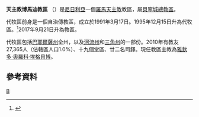 {{Infobox Roman Catholic diocese
|Roman Catholic Diocese of = 天主教博馬迪教區
|Latin name of diocese =Dioecesis Bomadiensis
|image =
|caption =
|location = [[尼日利亞|尼日利亞]]
|territory = 巴耶爾薩州全州，河流州和三角州一部
|population = 27,365
|rite = 拉丁禮
|patron =
|province = 貝寧城
|established = 1991年
|cathedral = 諸水聖母主教座堂
|co-cathedral =
|leadership = 主教
|website = 
|教宗 =
|metropolitan =
|ordinary = 雅欽多‧奧羅科‧埃格貝博
|coadjutor bishop =
|auxiliary =
}}

'''天主教博馬迪教區''' （{{lang-la|Dioecesis Bomadiensis}}）是[[尼日利亞|尼日利亞]]一個[[羅馬天主教|羅馬天主教]]教區，屬[[天主教貝寧城總教區|貝寧城總教區]]。

代牧區前身是一個自治傳教區，成立於1991年3月17日。1995年12月15日升為代牧區。<ref>{{Cite web |url=http://www.vatican.va/holy_father/john_paul_ii/apost_constitutions/documents/hf_jp-ii_apc_19951215_bomadiensis_lt.html |title=升為代牧區的宗座憲令 |access-date=2014-03-09 |archive-date=2014-05-18 |archive-url=https://web.archive.org/web/20140518003846/http://www.vatican.va/holy_father/john_paul_ii/apost_constitutions/documents/hf_jp-ii_apc_19951215_bomadiensis_lt.html |dead-url=no }}</ref>2017年9月21日升為教區。

代牧區包括[[巴耶爾薩州|巴耶爾薩州]]全州，以及[[河流州|河流州]]和[[三角州|三角州]]的一部份。2010年有教友27,365人（佔轄區人口1.0%）、十九個堂區、廿二名司鐸。現任教區主教為[[雅欽多‧奧羅科‧埃格貝博|雅欽多‧奧羅科‧埃格貝博]]。

==參考資料==
{{reflist}}
{{尼日利亞天主教教區}}
[[Category:尼日利亞天主教教區|B]]